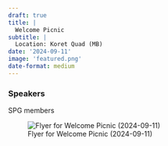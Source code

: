 ```yaml
---
draft: true 
title: |
  Welcome Picnic
subtitle: |
  Location: Koret Quad (MB)
date: '2024-09-11'
image: 'featured.png'
date-format: medium 
---
```



### Speakers  
SPG members


![Flyer for Welcome Picnic (2024-09-11)](featured.png){.lightbox}
